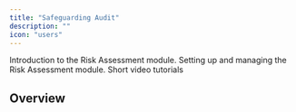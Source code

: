 ```yaml
---
title: "Safeguarding Audit"
description: ""
icon: "users"
---
```


<Columns cols={3}>
    <Card
        title="Introduction"
        icon="book"
        href="/safeguarding/introduction"
    >
        Introduction to the Risk Assessment module.
    </Card>
    <Card
        title="Getting Started"
        icon="screwdriver-wrench"
        href="/safeguarding/getting-started"
    >
        Setting up and managing the Risk Assessment module.
    </Card>
    <Card
        title="Tutorials"
        icon="person-chalkboard"
        href="/safeguarding/tutorials"
    >
        Short video tutorials
    </Card>
</Columns>

## Overview

